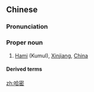 ==Chinese==
{{zh-forms}}

===Pronunciation===
{{zh-pron
|m=Hāmì
|c=haa1 mat6
|cat=propn
}}

===Proper noun===
{{zh-proper noun}}

# [[Hami]] (Kumul), [[Xinjiang]], [[China]]

====Derived terms====
{{zh-der|哈密瓜}}

{{zh-cat|Cities}}

[[zh:哈密]]